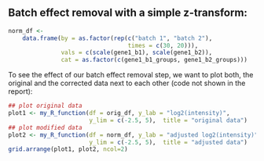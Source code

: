 <!--
File : child-batchrem.Rmd
Desc : a child document to remove the batch effect and plot resulting data
Auth : Sarah Gerster
Date : 20 Mar 2014

THE SOURCE OF THIS DOCUMENT IS *.Rmd
DO NOT EDIT THE *.md, *.html, *.doc, *.pdf, *.R, ... FILES !!!
-->

## Batch effect removal with a simple z-transform:
```r
norm_df <-
    data.frame(by = as.factor(rep(c("batch 1", "batch 2"), 
                                  times = c(30, 20))),
               vals = c(scale(gene1_b1), scale(gene1_b2)),
               cat = as.factor(c(gene1_b1_groups, gene1_b2_groups)))
``` 

To see the effect of our batch effect removal step, we want to plot
both, the original and the corrected data next to each other (code not
shown in the report):
```r
## plot original data
plot1 <- my_R_function(df = orig_df, y_lab = "log2(intensity)", 
                       y_lim = c(-2.5, 5),  title = "original data")
## plot modified data
plot2 <- my_R_function(df = norm_df, y_lab = "adjusted log2(intensity)", 
                       y_lim = c(-2.5, 5),  title = "adjusted data")
grid.arrange(plot1, plot2, ncol=2)   
``` 
